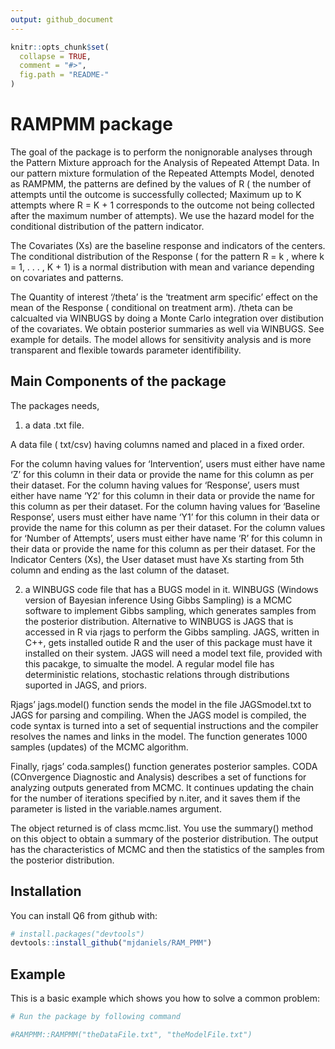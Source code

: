 ```yaml
---
output: github_document
---
```


<!-- README.md is generated from README.Rmd. Please edit that file -->

```r
knitr::opts_chunk$set(
  collapse = TRUE,
  comment = "#>",
  fig.path = "README-"
)
```

# RAMPMM package

The goal of the package is to perform the nonignorable analyses through the Pattern Mixture approach for the Analysis of Repeated Attempt Data. 
In our pattern mixture formulation of the Repeated Attempts Model, denoted as RAMPMM, the patterns are defined by the values of R ( the number of attempts until the outcome is successfully collected; Maximum up to K attempts where R = K + 1 corresponds to the outcome not being collected after the maximum number of attempts). We use the hazard model for the conditional distribution of the pattern indicator. 

The Covariates (Xs) are the baseline response and indicators of the centers. The conditional distribution of the Response ( for the pattern R = k , where k = 1, . . . , K + 1) is a normal distribution with mean and variance depending on covariates and patterns.


The Quantity of interest '/theta' is the 'treatment arm specific' effect on the mean of the Response ( conditional on treatment arm). /theta can be calcualted via WINBUGS by doing a Monte Carlo integration over distibution of the covariates. We obtain posterior summaries as well via WINBUGS. See example for details. 
The model allows for sensitivity analysis and is more transparent and flexible towards parameter identifibility. 


## Main Components of the package

The packages needs,

1. a data .txt file.

A data file ( txt/csv) having columns named and placed in a fixed order. 

For the column having values for 'Intervention’, users must either have name 'Z' for this column in their data or provide the name for this column as per their dataset.
For the column having values for 'Response’, users must either have name ‘Y2’ for this column in their data or provide the name for this column as per their dataset.
For the column having values for 'Baseline Response’, users must either have name ‘Y1’ for this column in their data or provide the name for this column as per their dataset.
For the column values for 'Number of Attempts’, users must either have name ‘R’ for this column in their data or provide the name for this column as per their dataset.
For the Indicator Centers (Xs), the User dataset must have Xs starting from 5th column and ending as the last column of the dataset.


2.  a WINBUGS code file that has a BUGS model in it. WINBUGS (Windows version of Bayesian inference Using Gibbs Sampling) is a MCMC software to implement Gibbs sampling, which generates samples from the posterior distribution. Alternative to WINBUGS is JAGS that is accessed in R via rjags to perform the Gibbs sampling. JAGS, written in C++, gets installed outide R and the user of this package must have it installed on their system. JAGS will need a model text file, provided with this pacakge, to simualte the model. A regular model file has deterministic relations, stochastic relations through distributions suported in JAGS, and priors.

Rjags' jags.model() function sends the model in the file JAGSmodel.txt to JAGS for parsing and compiling. When the JAGS model is compiled, the code syntax is turned into a set of sequential instructions and the compiler resolves the names and links in the model. The function generates 1000 samples (updates) of the MCMC algorithm.

Finally, rjags' coda.samples() function generates posterior samples. CODA (COnvergence Diagnostic and Analysis) describes a set of functions for analyzing outputs generated from MCMC. It continues updating the chain for the number of iterations specified by n.iter, and it saves them if the parameter is listed in the variable.names argument. 

The object returned is of class mcmc.list. You use the summary() method on this object to obtain a summary of the posterior distribution. The output has the characteristics of MCMC and then the statistics of the samples from the posterior distribution.

## Installation

You can install Q6 from github with:

```r
# install.packages("devtools")
devtools::install_github("mjdaniels/RAM_PMM")
```

## Example

This is a basic example which shows you how to solve a common problem:

```r
# Run the package by following command

#RAMPMM::RAMPMM("theDataFile.txt", "theModelFile.txt")
```
